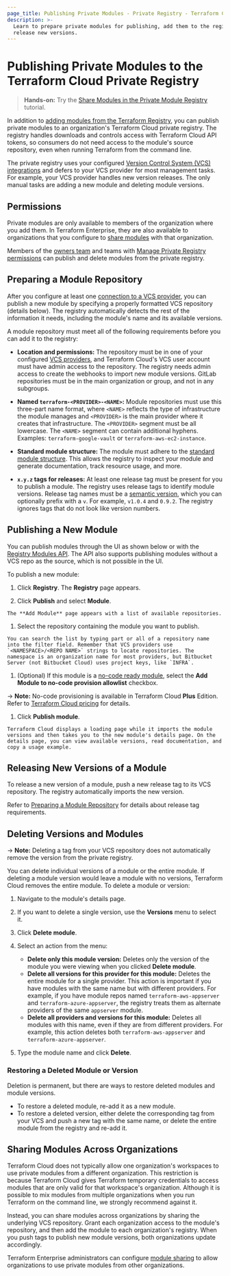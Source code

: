 ```yaml
---
page_title: Publishing Private Modules - Private Registry - Terraform Cloud
description: >-
  Learn to prepare private modules for publishing, add them to the registry, and
  release new versions.
---
```


[vcs]: /terraform/cloud-docs/vcs

# Publishing Private Modules to the Terraform Cloud Private Registry

> **Hands-on:** Try the [Share Modules in the Private Module Registry](/terraform/tutorials/modules/module-private-registry-share) tutorial.

In addition to [adding modules from the Terraform Registry](/terraform/cloud-docs/registry/add), you can publish private modules to an organization's Terraform Cloud private registry. The registry handles downloads and controls access with Terraform Cloud API tokens, so consumers do not need access to the module's source repository, even when running Terraform from the command line.

The private registry uses your configured [Version Control System (VCS) integrations][vcs] and defers to your VCS provider for most management tasks. For example, your VCS provider handles new version releases. The only manual tasks are adding a new module and deleting module versions.

[permissions-citation]: #intentionally-unused---keep-for-maintainers

## Permissions

Private modules are only available to members of the organization where you add them. In Terraform Enterprise, they are also available to organizations that you configure to [share modules](/terraform/enterprise/admin/application/registry-sharing) with that organization.

Members of the [owners team](/terraform/cloud-docs/users-teams-organizations/permissions#organization-owners) and teams with [Manage Private Registry permissions](/terraform/cloud-docs/users-teams-organizations/permissions#manage-private-registry) can publish and delete modules from the private registry.


## Preparing a Module Repository

After you configure at least one [connection to a VCS provider][vcs], you can publish a new module by specifying a properly formatted VCS repository (details below). The registry automatically detects the rest of the information it needs, including the module's name and its available versions.

A module repository must meet all of the following requirements before you can add it to the registry:

- **Location and permissions:** The repository must be in one of
  your configured [VCS providers][vcs], and Terraform Cloud's VCS user account must have admin access to the repository. The registry needs admin access to create the webhooks to import new module versions. GitLab repositories must be in the main organization or group, and not in any subgroups.

- **Named `terraform-<PROVIDER>-<NAME>`:** Module repositories must use this
  three-part name format, where `<NAME>` reflects the type of infrastructure
  the module manages and `<PROVIDER>` is the main provider where it creates that
  infrastructure. The `<PROVIDER>` segment must be all lowercase. The `<NAME>`
  segment can contain additional hyphens. Examples: `terraform-google-vault` or
  `terraform-aws-ec2-instance`.

- **Standard module structure:** The module must adhere to the
  [standard module structure](/terraform/language/modules/develop/structure).
  This allows the registry to inspect your module and generate documentation,
  track resource usage, and more.

- **`x.y.z` tags for releases:** At least one release tag must be present for you to publish a module. The registry uses release tags to identify module
  versions. Release tag names must be a [semantic version](http://semver.org),
  which you can optionally prefix with a `v`. For example, `v1.0.4` and `0.9.2`. The registry ignores tags that do not look like version numbers.

## Publishing a New Module

You can publish modules through the UI as shown below or with the [Registry Modules API](/terraform/cloud-docs/api-docs/private-registry/modules). The API also supports publishing modules without a VCS repo as the source, which is not possible in the UI.

To publish a new module:


  1. Click **Registry**. The **Registry** page appears.

  1.  Click **Publish** and select **Module**.
    
    The **Add Module** page appears with a list of available repositories.

  1. Select the repository containing the module you want to publish.

    You can search the list by typing part or all of a repository name into the filter field. Remember that VCS providers use `<NAMESPACE>/<REPO NAME>` strings to locate repositories. The namespace is an organization name for most providers, but Bitbucket Server (not Bitbucket Cloud) uses project keys, like `INFRA`.

  <!-- BEGIN: TFC:only name:no-code -->
  
  1.  (Optional) If this module is a [no-code ready module](/terraform/cloud-docs/no-code-provisioning/module-design), select the **Add Module to no-code provision allowlist** checkbox.

  -> **Note:** No-code provisioning is available in Terraform Cloud **Plus** Edition. Refer to [Terraform Cloud pricing](https://www.hashicorp.com/products/terraform/pricing) for details.

  <!-- END: TFC:only name:no-code -->

  1.  Click **Publish module**.

    Terraform Cloud displays a loading page while it imports the module versions and then takes you to the new module's details page. On the details page, you can view available versions, read documentation, and copy a usage example.

## Releasing New Versions of a Module

To release a new version of a module, push a new release tag to its VCS repository. The registry automatically imports the new version.

Refer to [Preparing a Module Repository](#preparing-a-module-repository) for details about release tag requirements.

## Deleting Versions and Modules

-> **Note:** Deleting a tag from your VCS repository does not automatically remove the version from the private registry.

You can delete individual versions of a module or the entire module. If deleting a module version would leave a module with no versions, Terraform Cloud removes the entire module. To delete a module or version:

1. Navigate to the module's details page.

1. If you want to delete a single version, use the **Versions** menu to select it.

1. Click **Delete module**.

1. Select an action from the menu:

   - **Delete only this module version:** Deletes only the version of the module you were viewing when you clicked **Delete module**.
   - **Delete all versions for this provider for this module:** Deletes the entire module for a single provider. This action is important if you have modules with the same name but with different providers. For example, if you have module repos named `terraform-aws-appserver` and `terraform-azure-appserver`, the registry treats them as alternate providers of the same `appserver` module.
   - **Delete all providers and versions for this module:** Deletes all modules with this name, even if they are from different providers. For example, this action deletes both `terraform-aws-appserver` and `terraform-azure-appserver`.

1. Type the module name and click **Delete**.

### Restoring a Deleted Module or Version

Deletion is permanent, but there are ways to restore deleted modules and module versions.

- To restore a deleted module, re-add it as a new module.
- To restore a deleted version, either delete the corresponding tag from your VCS and push a new tag with the same name, or delete the entire module from the registry and re-add it.

## Sharing Modules Across Organizations

Terraform Cloud does not typically allow one organization's workspaces to use private modules from a different organization. This restriction is because Terraform Cloud gives Terraform temporary credentials to access modules that are only valid for that workspace's organization. Although it is possible to mix modules from multiple organizations when you run Terraform on the command line, we strongly recommend against it.

Instead, you can share modules across organizations by sharing the underlying VCS repository. Grant each organization access to the module's repository, and then add the module to each organization's registry. When you push tags to publish new module versions, both organizations update accordingly.

Terraform Enterprise administrators can configure [module sharing](/terraform/enterprise/admin/application/registry-sharing) to allow organizations to use private modules from other organizations.
